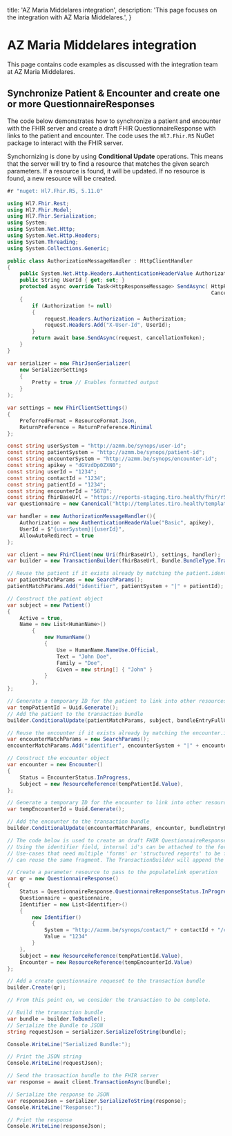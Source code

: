   title: 'AZ Maria Middelares integration',
  description: 'This page focuses on the integration with AZ Maria Middelares.',
}

# AZ Maria Middelares integration

This page contains code examples as discussed with the integration team at AZ Maria Middelares.

## Synchronize Patient & Encounter and create one or more QuestionnaireResponses

The code below demonstrates how to synchronize a patient and encounter with the FHIR server and create a draft FHIR QuestionnaireResponse with links to the patient and encounter. The code uses the `Hl7.Fhir.R5` NuGet package to interact with the FHIR server.

Synchornizing is done by using **Conditional Update** operations. This means that the server will try to find a resource that matches the given search parameters. If a resource is found, it will be updated. If no resource is found, a new resource will be created.

```csharp
#r "nuget: Hl7.Fhir.R5, 5.11.0"

using Hl7.Fhir.Rest;
using Hl7.Fhir.Model;
using Hl7.Fhir.Serialization;
using System;
using System.Net.Http;
using System.Net.Http.Headers;
using System.Threading;
using System.Collections.Generic;

public class AuthorizationMessageHandler : HttpClientHandler
{
    public System.Net.Http.Headers.AuthenticationHeaderValue Authorization { get; set; }
    public String UserId { get; set; }
    protected async override Task<HttpResponseMessage> SendAsync( HttpRequestMessage request,
                                                                  CancellationToken cancellationToken)
    {
        if (Authorization != null)
        {
            request.Headers.Authorization = Authorization;
            request.Headers.Add("X-User-Id", UserId);
        }
        return await base.SendAsync(request, cancellationToken);
    }
}

var serializer = new FhirJsonSerializer(
    new SerializerSettings
    {
        Pretty = true // Enables formatted output
    }
);

var settings = new FhirClientSettings()
{
    PreferredFormat = ResourceFormat.Json,
    ReturnPreference = ReturnPreference.Minimal
};

const string userSystem = "http://azmm.be/synops/user-id";
const string patientSystem = "http://azmm.be/synops/patient-id";
const string encounterSystem = "http://azmm.be/synops/encounter-id";
const string apikey = "dGVzdDp0ZXN0";
const string userId = "1234";
const string contactId = "1234";
const string patientId = "1234";
const string encounterId = "5678";
const string fhirBaseUrl = "https://reports-staging.tiro.health/fhir/r5";
var questionnaire = new Canonical("http://templates.tiro.health/templates/473f08a6507946b4b7fdeb00d3137139");

var handler = new AuthorizationMessageHandler(){
    Authorization = new AuthenticationHeaderValue("Basic", apikey),
    UserId = $"{userSystem}|{userId}",
    AllowAutoRedirect = true
};

var client = new FhirClient(new Uri(fhirBaseUrl), settings, handler);
var builder = new TransactionBuilder(fhirBaseUrl, Bundle.BundleType.Transaction);

// Reuse the patient if it exists already by matching the patient.identifier
var patientMatchParams = new SearchParams();
patientMatchParams.Add("identifier", patientSystem + "|" + patientId);

// Construct the patient object
var subject = new Patient()
{
    Active = true,
    Name = new List<HumanName>()
        {
            new HumanName()
            {
                Use = HumanName.NameUse.Official,
                Text = "John Doe",
                Family = "Doe",
                Given = new string[] { "John" }
            }
        },
};

// Generate a temporary ID for the patient to link into other resources (ex. Encounter)
var tempPatientId = Uuid.Generate();
// Add the patient to the transaction bundle
builder.ConditionalUpdate(patientMatchParams, subject, bundleEntryFullUrl: tempPatientId.Value);

// Reuse the encounter if it exists already by matching the encounter.identifier
var encounterMatchParams = new SearchParams();
encounterMatchParams.Add("identifier", encounterSystem + "|" + encounterId);

// Construct the encounter object
var encounter = new Encounter()
{
    Status = EncounterStatus.InProgress,
    Subject = new ResourceReference(tempPatientId.Value),
};

// Generate a temporary ID for the encounter to link into other resources (ex. Questionnaire)
var tempEncounterId = Uuid.Generate();

// Add the encounter to the transaction bundle
builder.ConditionalUpdate(encounterMatchParams, encounter, bundleEntryFullUrl: tempEncounterId.Value);

// The code below is used to create an draft FHIR QuestionnaireResponse with links to the patient and encounter.
// Using the identifier field, internal id's can be attached to the form.
// Use-cases that need multiple 'forms' or 'structured reports' to be filled for the same encounter and patient,
// can reuse the same fragment. The TransactionBuilder will append the requests to the bundle.

// Create a parameter resource to pass to the populatelink operation
var qr = new QuestionnaireResponse()
{
    Status = QuestionnaireResponse.QuestionnaireResponseStatus.InProgress,
    Questionnaire = questionnaire,
    Identifier = new List<Identifier>()
    {
        new Identifier()
        {
            System = "http://azmm.be/synops/contact/" + contactId + "/contactveld",
            Value = "1234"
        }
    },
    Subject = new ResourceReference(tempPatientId.Value),
    Encounter = new ResourceReference(tempEncounterId.Value)
};

// Add a create questionnaire requeset to the transaction bundle
builder.Create(qr);

// From this point on, we consider the transaction to be complete.

// Build the transaction bundle
var bundle = builder.ToBundle();
// Serialize the Bundle to JSON
string requestJson = serializer.SerializeToString(bundle);

Console.WriteLine("Serialized Bundle:");

// Print the JSON string
Console.WriteLine(requestJson);

// Send the transaction bundle to the FHIR server
var response = await client.TransactionAsync(bundle);

// Serialize the response to JSON
var responseJson = serializer.SerializeToString(response);
Console.WriteLine("Response:");

// Print the response
Console.WriteLine(responseJson);
```
